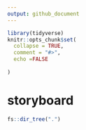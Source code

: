 ```yaml
---
output: github_document
---
```


<!-- README.Rmd is adapted from usethis::use_readme_rmd(). See the source file here on Github: https://github.com/r-lib/usethis/blob/master/inst/templates/project-README -->

<!-- README.md is generated from README.Rmd. Please edit that file. -->

```r
library(tidyverse)
knitr::opts_chunk$set(
  collapse = TRUE,
  comment = "#>",
  echo =FALSE
  
)
```

# storyboard 

<!-- badges: start -->
<!-- badges: end -->

```r
fs::dir_tree(".")
```



